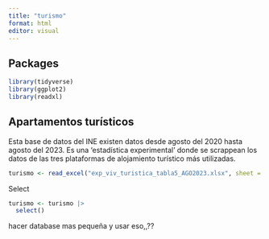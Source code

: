 ```yaml
---
title: "turismo"
format: html
editor: visual
---
```


## Packages

```r

library(tidyverse)
library(ggplot2)
library(readxl)

```

## Apartamentos turísticos

Esta base de datos del INE existen datos desde agosto del 2020 hasta agosto del 2023. Es una 'estadística experimental' donde se scrappean los datos de las tres plataformas de alojamiento turístico más utilizadas.

```r
turismo <- read_excel("exp_viv_turistica_tabla5_AGO2023.xlsx", sheet = 3)

```

Select

```r
turismo <- turismo |> 
  select()
```

hacer database mas pequeña y usar eso,,??
